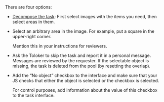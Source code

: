<Cut title="What should the Toloker do if there is no selectable object in the image in an area selection task?">

There are four options:

- [Decompose the task](/docs/guide/solution-architecture): First select images with the items you need, then select areas in them.

- Select an arbitrary area in the image. For example, put a square in the upper-right corner.

    Mention this in your instructions for reviewers.

- Ask the Toloker to skip the task and report it in a personal message. Messages are reviewed by the requester. If the selectable object is missing, the task is deleted from the pool (by resetting the overlap).

- Add the “No object” checkbox to the interface and make sure that your JS checks that either the object is selected or the checkbox is selected.

    For control purposes, add information about the value of this checkbox to the task interface.

</Cut>
